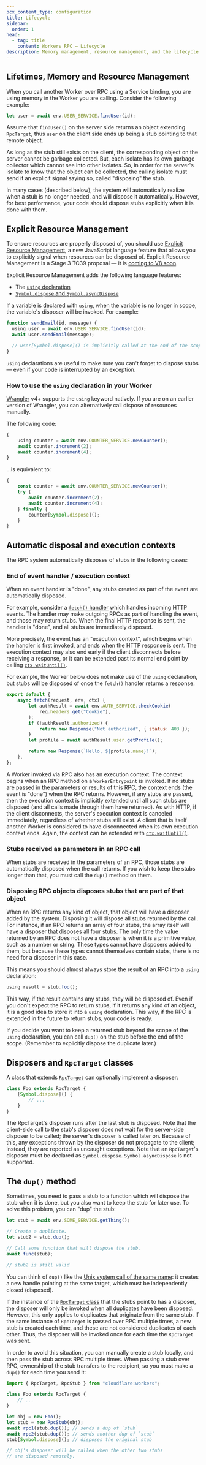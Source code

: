 ```yaml
---
pcx_content_type: configuration
title: Lifecycle
sidebar:
  order: 1
head:
  - tag: title
    content: Workers RPC — Lifecycle
description: Memory management, resource management, and the lifecycle of RPC stubs.
---
```


## Lifetimes, Memory and Resource Management

When you call another Worker over RPC using a Service binding, you are using memory in the Worker you are calling. Consider the following example:

```js
let user = await env.USER_SERVICE.findUser(id);
```

Assume that `findUser()` on the server side returns an object extending `RpcTarget`, thus `user` on the client side ends up being a stub pointing to that remote object.

As long as the stub still exists on the client, the corresponding object on the server cannot be garbage collected. But, each isolate has its own garbage collector which cannot see into other isolates. So, in order for the server's isolate to know that the object can be collected, the calling isolate must send it an explicit signal saying so, called "disposing" the stub.

In many cases (described below), the system will automatically realize when a stub is no longer needed, and will dispose it automatically. However, for best performance, your code should dispose stubs explicitly when it is done with them.

## Explicit Resource Management

To ensure resources are properly disposed of, you should use [Explicit Resource Management](https://github.com/tc39/proposal-explicit-resource-management), a new JavaScript language feature that allows you to explicitly signal when resources can be disposed of. Explicit Resource Management is a Stage 3 TC39 proposal — it is [coming to V8 soon](https://bugs.chromium.org/p/v8/issues/detail?id=13559).

Explicit Resource Management adds the following language features:

- The [`using` declaration](https://github.com/tc39/proposal-explicit-resource-management?tab=readme-ov-file#using-declarations)
- [`Symbol.dispose` and `Symbol.asyncDispose`](https://github.com/tc39/proposal-explicit-resource-management?tab=readme-ov-file#additions-to-symbol)

If a variable is declared with `using`, when the variable is no longer in scope, the variable's disposer will be invoked. For example:

```js
function sendEmail(id, message) {
  using user = await env.USER_SERVICE.findUser(id);
  await user.sendEmail(message);

  // user[Symbol.dispose]() is implicitly called at the end of the scope.
}
```

`using` declarations are useful to make sure you can't forget to dispose stubs — even if your code is interrupted by an exception.

### How to use the `using` declaration in your Worker

[Wrangler](/workers/wrangler/) v4+ supports the `using` keyword natively. If you are on an earlier version of Wrangler, you can alternatively call dispose of resources manually.

The following code:

```js
{
	using counter = await env.COUNTER_SERVICE.newCounter();
	await counter.increment(2);
	await counter.increment(4);
}
```

...is equivalent to:

```js
{
	const counter = await env.COUNTER_SERVICE.newCounter();
	try {
		await counter.increment(2);
		await counter.increment(4);
	} finally {
		counter[Symbol.dispose]();
	}
}
```

## Automatic disposal and execution contexts

The RPC system automatically disposes of stubs in the following cases:

### End of event handler / execution context

When an event handler is "done", any stubs created as part of the event are automatically disposed.

For example, consider a [`fetch()` handler](/workers/runtime-apis/handlers/fetch) which handles incoming HTTP events. The handler may make outgoing RPCs as part of handling the event, and those may return stubs. When the final HTTP response is sent, the handler is "done", and all stubs are immediately disposed.

More precisely, the event has an "execution context", which begins when the handler is first invoked, and ends when the HTTP response is sent. The execution context may also end early if the client disconnects before receiving a response, or it can be extended past its normal end point by calling [`ctx.waitUntil()`](/workers/runtime-apis/context).

For example, the Worker below does not make use of the `using` declaration, but stubs will be disposed of once the `fetch()` handler returns a response:

```js
export default {
	async fetch(request, env, ctx) {
		let authResult = await env.AUTH_SERVICE.checkCookie(
			req.headers.get("Cookie"),
		);
		if (!authResult.authorized) {
			return new Response("Not authorized", { status: 403 });
		}
		let profile = await authResult.user.getProfile();

		return new Response(`Hello, ${profile.name}!`);
	},
};
```

A Worker invoked via RPC also has an execution context. The context begins when an RPC method on a `WorkerEntrypoint` is invoked. If no stubs are passed in the parameters or results of this RPC, the context ends (the event is "done") when the RPC returns. However, if any stubs are passed, then the execution context is implicitly extended until all such stubs are disposed (and all calls made through them have returned). As with HTTP, if the client disconnects, the server's execution context is canceled immediately, regardless of whether stubs still exist. A client that is itself another Worker is considered to have disconnected when its own execution context ends. Again, the context can be extended with [`ctx.waitUntil()`](/workers/runtime-apis/context).

### Stubs received as parameters in an RPC call

When stubs are received in the parameters of an RPC, those stubs are automatically disposed when the call returns. If you wish to keep the stubs longer than that, you must call the `dup()` method on them.

### Disposing RPC objects disposes stubs that are part of that object

When an RPC returns any kind of object, that object will have a disposer added by the system. Disposing it will dispose all stubs returned by the call. For instance, if an RPC returns an array of four stubs, the array itself will have a disposer that disposes all four stubs. The only time the value returned by an RPC does not have a disposer is when it is a primitive value, such as a number or string. These types cannot have disposers added to them, but because these types cannot themselves contain stubs, there is no need for a disposer in this case.

This means you should almost always store the result of an RPC into a `using` declaration:

```js
using result = stub.foo();
```

This way, if the result contains any stubs, they will be disposed of. Even if you don't expect the RPC to return stubs, if it returns any kind of an object, it is a good idea to store it into a `using` declaration. This way, if the RPC is extended in the future to return stubs, your code is ready.

If you decide you want to keep a returned stub beyond the scope of the `using` declaration, you can call `dup()` on the stub before the end of the scope. (Remember to explicitly dispose the duplicate later.)

## Disposers and `RpcTarget` classes

A class that extends [`RpcTarget`](/workers/runtime-apis/rpc/) can optionally implement a disposer:

```js
class Foo extends RpcTarget {
	[Symbol.dispose]() {
		// ...
	}
}
```

The RpcTarget's disposer runs after the last stub is disposed. Note that the client-side call to the stub's disposer does not wait for the server-side disposer to be called; the server's disposer is called later on. Because of this, any exceptions thrown by the disposer do not propagate to the client; instead, they are reported as uncaught exceptions. Note that an `RpcTarget`'s disposer must be declared as `Symbol.dispose`. `Symbol.asyncDispose` is not supported.

## The `dup()` method

Sometimes, you need to pass a stub to a function which will dispose the stub when it is done, but you also want to keep the stub for later use. To solve this problem, you can "dup" the stub:

```js
let stub = await env.SOME_SERVICE.getThing();

// Create a duplicate.
let stub2 = stub.dup();

// Call some function that will dispose the stub.
await func(stub);

// stub2 is still valid
```

You can think of `dup()` like the [Unix system call of the same name](https://man7.org/linux/man-pages/man2/dup.2.html): it creates a new handle pointing at the same target, which must be independently closed (disposed).

If the instance of the [`RpcTarget` class](/workers/runtime-apis/rpc/) that the stubs point to has a disposer, the disposer will only be invoked when all duplicates have been disposed. However, this only applies to duplicates that originate from the same stub. If the same instance of `RpcTarget` is passed over RPC multiple times, a new stub is created each time, and these are not considered duplicates of each other. Thus, the disposer will be invoked once for each time the `RpcTarget` was sent.

In order to avoid this situation, you can manually create a stub locally, and then pass the stub across RPC multiple times. When passing a stub over RPC, ownership of the stub transfers to the recipient, so you must make a `dup()` for each time you send it:

```js
import { RpcTarget, RpcStub } from "cloudflare:workers";

class Foo extends RpcTarget {
	// ...
}

let obj = new Foo();
let stub = new RpcStub(obj);
await rpc1(stub.dup()); // sends a dup of `stub`
await rpc2(stub.dup()); // sends another dup of `stub`
stub[Symbol.dispose](); // disposes the original stub

// obj's disposer will be called when the other two stubs
// are disposed remotely.
```
